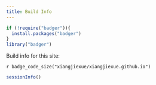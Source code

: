 ```yaml
---
title: Build Info
---
```


```r
if (!require("badger")){
  install.packages("badger")
}
library("badger")
```

Build info for this site:

`r badge_code_size("xiangjiexue/xiangjiexue.github.io")`

```r
sessionInfo()
```
